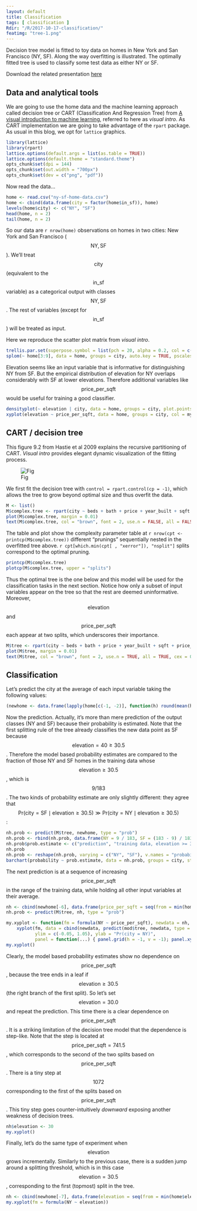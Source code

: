 ```yaml
---
layout: default
title: Classification
tags: [ classification ]
Rdir: "/R/2017-10-17-classification/"
featimg: "tree-1.png"
---
```


Decision tree model is fitted to toy data on homes in New York and San Francisco (NY, SF).  Along the way overfitting is illustrated.  The optimally fitted tree is used to classify some test data as either NY or SF.

Download the related presentation [here]({{ site.baseurl }}/assets/machine-learning-attilagk.pdf)

## Data and analytical tools

We are going to use the home data and the machine learning approach called decision tree or CART (Classification And Regression Tree) from [A visual introduction to machine learning](http://www.r2d3.us/visual-intro-to-machine-learning-part-1/), referred to here as *visual intro*.  As CART implementation we are going to take advantage of the `rpart` package.  As usual in this blog, we opt for `lattice` graphics.

```r
library(lattice)
library(rpart)
lattice.options(default.args = list(as.table = TRUE))
lattice.options(default.theme = "standard.theme")
opts_chunk$set(dpi = 144)
opts_chunk$set(out.width = "700px")
opts_chunk$set(dev = c("png", "pdf"))
```

Now read the data...

```r
home <- read.csv("ny-sf-home-data.csv")
home <- cbind(data.frame(city = factor(home$in_sf)), home)
levels(home$city) <- c("NY", "SF")
head(home, n = 2)
tail(home, n = 2)
```

So our data are `r nrow(home)` observations on homes in two cities: New York and San Francisco ($$\mathrm{NY},\mathrm{SF}$$).  We'll treat $$\mathrm{city}$$ (equivalent to the $$\mathrm{in\_sf}$$ variable) as a categorical output with classes $$\mathrm{NY},\mathrm{SF}$$.  The rest of variables (except for $$\mathrm{in\_sf}$$) will be treated as input.

Here we reproduce the scatter plot matrix from *visual intro*.

```r
trellis.par.set(superpose.symbol = list(pch = 20, alpha = 0.2, col = c(my.col <- c("blue", "green3"), trellis.par.get("superpose.symbol")$col[3:7])))
splom(~ home[3:9], data = home, groups = city, auto.key = TRUE, pscales = 0)
```

Elevation seems like an input variable that is informative for distinguishing NY from SF.  But the empirical distribution of elevation for NY overlaps considerably with SF at lower elevations.  Therefore additional variables like $$\mathrm{price\_per\_sqft}$$ would be useful for training a good classifier.

```r
densityplot(~ elevation | city, data = home, groups = city, plot.points = "rug", layout = c(1, 2), xlim = c(0, 250), col = my.col)
xyplot(elevation ~ price_per_sqft, data = home, groups = city, col = my.col)
```

## CART / decision tree

This figure 9.2 from Hastie et al 2009 explains the recursive partitioning of CART.  *Visual intro* provides elegant dynamic visualization of the fitting process.

![Fig]({{ site.baseurl }}/figures/elements-stats-learning-fig-9.2.jpg)

We first fit the decision tree with `control = rpart.control(cp = -1)`, which allows the tree to grow beyond optimal size and thus overfit the data.

```r
M <- list()
M$complex.tree <- rpart(city ~ beds + bath + price + year_built + sqft + price_per_sqft + elevation, data = home, control = rpart.control(cp = -1))
plot(M$complex.tree, margin = 0.01)
text(M$complex.tree, col = "brown", font = 2, use.n = FALSE, all = FALSE, cex = 0.8)
```

The table and plot show the complexity parameter table at `r nrow(cpt <- printcp(M$complex.tree))` different "prunings" sequentially nested in the overfitted tree above.  `r cpt[which.min(cpt[ , "xerror"]), "nsplit"]` splits correspond to the optimal pruning.

```r
printcp(M$complex.tree)
plotcp(M$complex.tree, upper = "splits")
```

Thus the optimal tree is the one below and this model will be used for the classification tasks in the next section.  Notice how only a subset of input variables appear on the tree so that the rest are deemed uninformative.  Moreover, $$\mathrm{elevation}$$ and $$\mathrm{price\_per\_sqft}$$ each appear at two splits, which underscores their importance.

```r
M$tree <- rpart(city ~ beds + bath + price + year_built + sqft + price_per_sqft + elevation, data = home)
plot(M$tree, margin = 0.01)
text(M$tree, col = "brown", font = 2, use.n = TRUE, all = TRUE, cex = 0.9)
```

## Classification

Let's predict the city at the average of each input variable taking the following values:

```r
(newhome <- data.frame(lapply(home[c(-1, -2)], function(h) round(mean(h)))))
```

Now the prediction.  Actually, it's more than mere prediction of the output classes (NY and SF) because their probability is estimated.  Note that the first splitting rule of the tree already classifies the new data point as SF because $$\mathrm{elevation} = 40 \ge 30.5$$.  Therefore the model based probability estimates are compared to the fraction of those NY and SF homes in the training data whose $$\mathrm{elevation} \ge 30.5$$, which is $$9 / 183$$.  The two kinds of probability estimate are only slightly different: they agree that $$\mathrm{Pr}(\mathrm{city} = \mathrm{SF} \mid \mathrm{elevation} \ge 30.5) \gg \mathrm{Pr}(\mathrm{city} = \mathrm{NY} \mid \mathrm{elevation} \ge 30.5)$$:

```r
nh.prob <- predict(M$tree, newhome, type = "prob")
nh.prob <- rbind(nh.prob, data.frame(NY = 9 / 183, SF = (183 - 9) / 183))
nh.prob$prob.estimate <- c("prediction", "training data, elevation >= 30.5")
nh.prob
nh.prob <- reshape(nh.prob, varying = c("NY", "SF"), v.names = "probability", times = c("NY", "SF"), timevar = "city", direction = "long")
barchart(probability ~ prob.estimate, data = nh.prob, groups = city, stack = TRUE, auto.key = TRUE, scales = list(x = list(cex = 1)))
```

The next prediction is at a sequence of increasing $$\mathrm{price\_per\_sqft}$$ in the range of the training data, while holding all other input variables at their average.

```r
nh <- cbind(newhome[-6], data.frame(price_per_sqft = seq(from = min(home$price_per_sqft), to = max(home$price_per_sqft), length.out = 50)))
nh.prob <- predict(M$tree, nh, type = "prob")
```

```r
my.xyplot <- function(fm = formula(NY ~ price_per_sqft), newdata = nh, mod = M)
    xyplot(fm, data = cbind(newdata, predict(mod$tree, newdata, type = "prob")),
           ylim = c(-0.05, 1.05), ylab = "Pr(city = NY)",
           panel = function(...) { panel.grid(h = -1, v = -1); panel.xyplot(...) })
my.xyplot()
```

Clearly, the model based probability estimates show no dependence on $$\mathrm{price\_per\_sqft}$$, because the tree ends in a leaf if $$\mathrm{elevation} \ge 30.5$$ (the right branch of the first split).  So let's set $$\mathrm{elevation} = 30.0$$ and repeat the prediction.  This time there is a clear dependence on $$\mathrm{price\_per\_sqft}$$.  It is a striking limitation of the decision tree model that the dependence is step-like.  Note that the step is located at $$\mathrm{price\_per\_sqft} = 741.5$$, which corresponds to the second of the two splits based on $$\mathrm{price\_per\_sqft}$$.  There is a tiny step at $$1072$$ corresponding to the first of the splits based on $$\mathrm{price\_per\_sqft}$$.  This tiny step goes counter-intuitively *downward* exposing another weakness of decision trees.

```r
nh$elevation <- 30
my.xyplot()
```

Finally, let's do the same type of experiment when $$\mathrm{elevation}$$ grows incrementally.  Similarly to the previous case, there is a sudden jump around a splitting threshold, which is in this case $$\mathrm{elevation} = 30.5$$, corresponding to the first (topmost) split in the tree.

```r
nh <- cbind(newhome[-7], data.frame(elevation = seq(from = min(home$elevation), to = max(home$elevation), length.out = 50)))
my.xyplot(fm = formula(NY ~ elevation))
```

